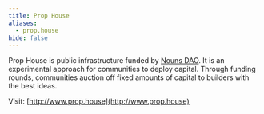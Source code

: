 ```yaml
---
title: Prop House
aliases:
  - prop.house
hide: false
---
```


Prop House is public infrastructure funded by [Nouns DAO](http://nouns.wtf/ ""). It is an experimental approach for communities to deploy capital. Through funding rounds, communities auction off fixed amounts of capital to builders with the best ideas.

Visit: [http://www.prop.house](http://www.prop.house)

